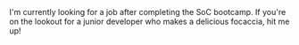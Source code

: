 
<article class='mt-5 mb-24 mx-auto font-mono prose prose-xl prose-invert'>
  I'm currently looking for a job after completing the SoC bootcamp. If you're on the lookout for a
  junior developer who makes a delicious focaccia, hit me up!
  <section className='flex flex-row justify-end gap-5'>
    <a href='mailto:mmserrapica@tutanota.com' target='blank'>
      <Icon
        name='simple-icons:maildotru'
        title='Neon pink version @ (at) symbol.'
        className='size-10 lg:-mt-10  text-neonp hover:animate-pulse'
      />
    </a>
    <a href='https://github.com/mickeymarse' target='blank'>
      <Icon
        name='simple-icons:github'
        title='Neon pink version of the Github logo.'
        className='size-10 lg:-mt-10  text-neonp hover:animate-pulse'
      />
    </a>
    <a href='https://www.linkedin.com/in/mickeymarse/' target='blank'>
      <Icon
        name='simple-icons:linkedin'
        title='Neon pink version of the Linkedin logo.'
        className='size-10 lg:-mt-10  text-neonp hover:animate-pulse'
      />
    </a>
  </section>
</article>
